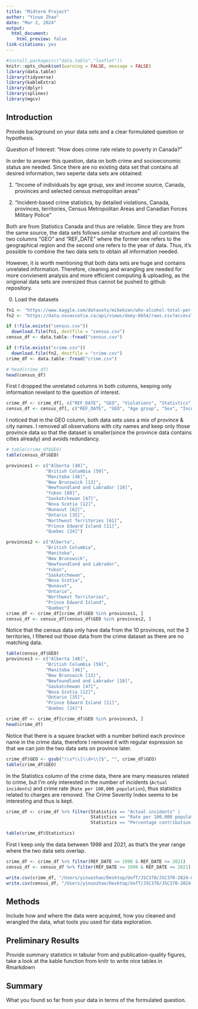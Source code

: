 ```yaml
---
title: "Midterm Project"
author: "Yinuo Zhao"
date: "Mar 2, 2024"
output:
  html_document:
    html_preview: false
link-citations: yes
---
```



```r
#install.packages(c("data.table","leaflet"))
knitr::opts_chunk$set(warning = FALSE, message = FALSE) 
library(data.table)
library(tidyverse)
library(kableExtra)
library(dplyr)
library(splines)
library(mgcv)

```

## Introduction

Provide background on your data sets and a clear formulated question or hypothesis.

Question of Interest: "How does crime rate relate to poverty in Canada?"

In order to answer this question, data on both crime and socioeconomic status are needed. Since there are no existing data set that contains all desired information, two seperte data sets are obtained: 

  1. "Income of individuals by age group, sex and income source, Canada, provinces and selected census metropolitan areas"
  
  2. "Incident-based crime statistics, by detailed violations, Canada, provinces, territories, Census Metropolitan Areas and Canadian Forces Military Police"
  
Both are from Statistics Canada and thus are reliable. Since they are from the same source, the data sets follows similar structure and all contains the two columns "GEO" and "REF_DATE" where the former one refers to the geographical region and the second one refers to the year of data. Thus, it's possible to combine the two data sets to obtain all information needed.

However, it is worth mentioning that both data sets are huge and contains unrelated information. Therefore, cleaning and wrangling are needed for more convienent analysis and more efficient computing & uploading, as the origional data sets are oversized thus cannot be pushed to github repository.




0. Load the datasets
```r
fn1 <- "https://www.kaggle.com/datasets/mikekzan/who-alcohol-total-per-capita-consumption-rate?resource=download&select=WHOAlcoholTotalPerCapita_2021-09-20v2.csv"
fn2 <- "https://data.novascotia.ca/api/views/daey-6b54/rows.csv?accessType=DOWNLOAD"

if (!file.exists("census.csv"))
  download.file(fn1, destfile = "census.csv")
census_df <- data.table::fread("census.csv")

if (!file.exists("crime.csv"))
  download.file(fn2, destfile = "crime.csv")
crime_df <- data.table::fread("crime.csv")
```
```r
# head(crime_df)
head(census_df)
```
First I dropped the unrelated columns in both columns, keeping only information revelant to the question of interest.

```r
crime_df <- crime_df[, c("REF_DATE", "GEO", "Violations", "Statistics", "UOM")]
census_df <- census_df[, c("REF_DATE", "GEO", "Age group", "Sex", "Income source", "Statistics", "UOM", "SCALAR_FACTOR")]
```

I noticed that in the GEO column, both data sets uses a mix of province & city names. I removed all observations with city names and keep only those province data so that the dataset is smaller(since the province data contains cities already) and avoids redundancy.

```r
# table(crime_df$GEO)
table(census_df$GEO)

provinces1 <- c("Alberta [48]", 
               "British Columbia [59]", 
               "Manitoba [46]", 
               "New Brunswick [13]", 
               "Newfoundland and Labrador [10]", 
               "Yukon [60]", 
               "Saskatchewan [47]",
               "Nova Scotia [12]", 
               "Nunavut [62]", 
               "Ontario [35]", 
               "Northwest Territories [61]",
               "Prince Edward Island [11]",
               "Quebec [24]")

provinces2 <- c("Alberta", 
               "British Columbia", 
               "Manitoba", 
               "New Brunswick", 
               "Newfoundland and Labrador", 
               "Yukon", 
               "Saskatchewan",
               "Nova Scotia", 
               "Nunavut", 
               "Ontario", 
               "Northwest Territories",
               "Prince Edward Island",
               "Quebec")
crime_df <- crime_df[crime_df$GEO %in% provinces1, ]
census_df <- census_df[census_df$GEO %in% provinces2, ]
```
Notice that the census data only have data from the 10 provinces, not the 3 territories, I filtered out those data from the crime dataset as there are no matching data. 

```r
table(census_df$GEO)
provinces3 <- c("Alberta [48]", 
               "British Columbia [59]", 
               "Manitoba [46]", 
               "New Brunswick [13]", 
               "Newfoundland and Labrador [10]", 
               "Saskatchewan [47]",
               "Nova Scotia [12]", 
               "Ontario [35]", 
               "Prince Edward Island [11]",
               "Quebec [24]")

crime_df <- crime_df[crime_df$GEO %in% provinces3, ]
head(crime_df)
```

Notice that there is a square bracket with a number behind each province name in the crime data, therefore I removed it with regular expression so that we can join the two data sets on province later.
```r
crime_df$GEO <- gsub("\\s*\\[\\d+\\]$", "", crime_df$GEO)
table(crime_df$GEO)
```



In the Statistics column of the crime data, there are many measures related to crime, but I'm only interested in the number of incidents (`Actual incidents`) and crime rate (`Rate per 100,000 population`), thus statistics related to charges are removed. The Crime Severity Index seems to be interesting and thus is kept.
```r
crime_df <- crime_df %>% filter(Statistics == "Actual incidents" | 
                                Statistics == "Rate per 100,000 population" | 
                                Statistics == "Percentage contribution to the Crime Severity Index (CSI)")

table(crime_df$Statistics)
```


First I keep only the data between 1998 and 2021, as that's the year range where the two data sets overlap.

```r
crime_df <- crime_df %>% filter(REF_DATE >= 1998 & REF_DATE <= 2021)
census_df <- census_df %>% filter(REF_DATE >= 1998 & REF_DATE <= 2021)
```





```r
write.csv(crime_df, "/Users/yinuozhao/Desktop/UofT/JSC370/JSC370-2024-main/JSC370_project/crime.csv")
write.csv(census_df, "/Users/yinuozhao/Desktop/UofT/JSC370/JSC370-2024-main/JSC370_project/census.csv")
```



## Methods

Include how and where the data were acquired, how you cleaned and wrangled the data, what tools you used for data exploration.

## Preliminary Results 

Provide summary statistics in tabular from and publication-quality figures, take a look at the kable function from knitr to write nice tables in Rmarkdown


## Summary

What you found so far from your data in terms of the formulated question.